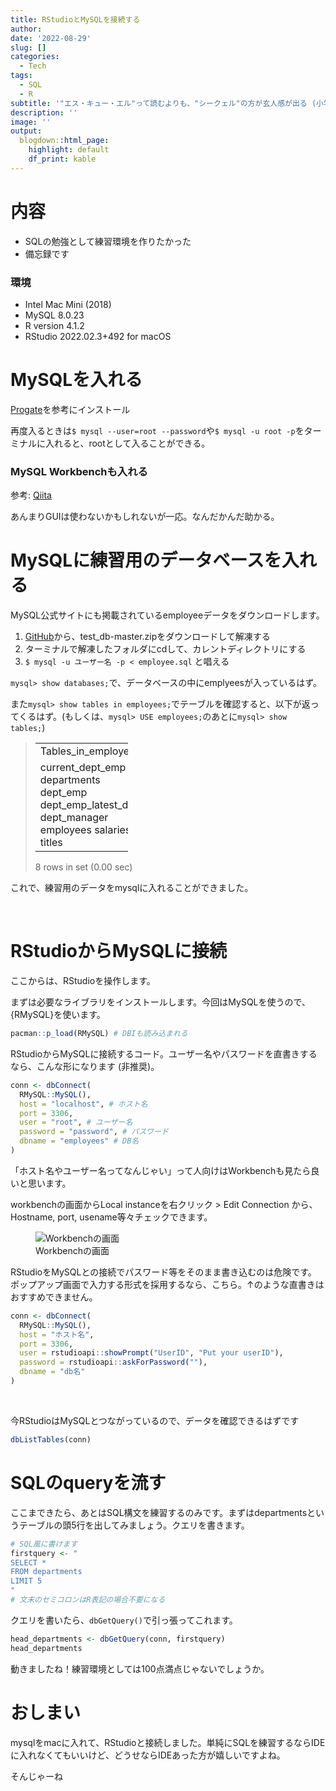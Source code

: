 ```yaml
---
title: RStudioとMySQLを接続する
author: 
date: '2022-08-29'
slug: []
categories:
  - Tech
tags:
  - SQL
  - R
subtitle: '"エス・キュー・エル"って読むよりも、"シークェル"の方が玄人感が出る (小学生並みの感想)'
description: ''
image: ''
output:
  blogdown::html_page:
    highlight: default
    df_print: kable
---
```


# 内容

* SQLの勉強として練習環境を作りたかった
* 備忘録です

### 環境

* Intel Mac Mini (2018)
* MySQL 8.0.23
* R version 4.1.2
* RStudio 2022.02.3+492 for macOS

# MySQLを入れる

[Progate](https://prog-8.com/docs/mysql-env)を参考にインストール

再度入るときは`$ mysql --user=root --password`や`$ mysql -u root -p`をターミナルに入れると、rootとして入ることができる。

### MySQL Workbenchも入れる

参考: [Qiita](https://qiita.com/Hoi-hoi/items/a230f6564614eeddef8c#7-mysql-workbench%E3%82%92%E3%82%A4%E3%83%B3%E3%82%B9%E3%83%88%E3%83%BC%E3%83%AB)

あんまりGUIは使わないかもしれないが一応。なんだかんだ助かる。

# MySQLに練習用のデータベースを入れる

MySQL公式サイトにも掲載されているemployeeデータをダウンロードします。

1. [GitHub](https://github.com/datacharmer/test_db)から、test_db-master.zipをダウンロードして解凍する
2. ターミナルで解凍したフォルダにcdして、カレントディレクトリにする
3. `$ mysql -u ユーザー名 -p < employee.sql` と唱える

`mysql> show databases;`で、データベースの中にemplyeesが入っているはず。

また`mysql> show tables in employees;`でテーブルを確認すると、以下が返ってくるはず。(もしくは、`mysql> USE employees;`のあとに`mysql> show tables;`)

> +----------------------+
| Tables_in_employees  |
+----------------------+
| current_dept_emp     |
| departments          |
| dept_emp             |
| dept_emp_latest_date |
| dept_manager         |
| employees            |
| salaries             |
| titles               |
+----------------------+
8 rows in set (0.00 sec)

これで、練習用のデータをmysqlに入れることができました。

<br>

# RStudioからMySQLに接続

ここからは、RStudioを操作します。

まずは必要なライブラリをインストールします。今回はMySQLを使うので、{RMySQL}を使います。

```r
pacman::p_load(RMySQL) # DBIも読み込まれる
```


RStudioからMySQLに接続するコード。ユーザー名やパスワードを直書きするなら、こんな形になります (非推奨)。

```r
conn <- dbConnect(
  RMySQL::MySQL(), 
  host = "localhost", # ホスト名
  port = 3306,
  user = "root", # ユーザー名
  password = "password", # パスワード 
  dbname = "employees" # DB名
)
```

「ホスト名やユーザー名ってなんじゃい」って人向けはWorkbenchも見たら良いと思います。

workbenchの画面からLocal instanceを右クリック > Edit Connection から、Hostname, port, usename等々チェックできます。

![Workbenchの画面](./index_files/workbench1.png)


RStudioをMySQLとの接続でパスワード等をそのまま書き込むのは危険です。
ポップアップ画面で入力する形式を採用するなら、こちら。↑のような直書きはおすすめできません。

```r
conn <- dbConnect(
  RMySQL::MySQL(), 
  host = "ホスト名",
  port = 3306,
  user = rstudioapi::showPrompt("UserID", "Put your userID"), 
  password = rstudioapi::askForPassword(""), 
  dbname = "db名"
)
```

<br>

今RStudioはMySQLとつながっているので、データを確認できるはずです

```r
dbListTables(conn)
```

# SQLのqueryを流す

ここまできたら、あとはSQL構文を練習するのみです。まずはdepartmentsというテーブルの頭5行を出してみましょう。クエリを書きます。

```r
# SQL風に書けます
firstquery <- "
SELECT * 
FROM departments 
LIMIT 5
"
# 文末のセミコロンはR表記の場合不要になる
```

クエリを書いたら、`dbGetQuery()`で引っ張ってこれます。

```r
head_departments <- dbGetQuery(conn, firstquery)
head_departments
```

動きましたね！練習環境としては100点満点じゃないでしょうか。

# おしまい

mysqlをmacに入れて、RStudioと接続しました。単純にSQLを練習するならIDEに入れなくてもいいけど、どうせならIDEあった方が嬉しいですよね。

そんじゃーね


